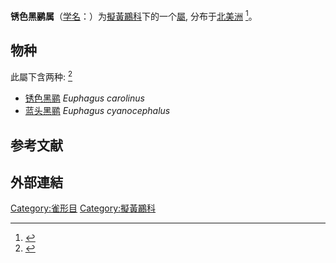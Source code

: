 {{Automatic taxobox
|image=Euphagus cyanocephalus-female calling.jpg
|image_caption='''蓝头黑鹂''', ''E. cyanocephalus''
|taxon=Euphagus
|authority=[[w:John_Cassin|Cassin]], 1867
}}
'''锈色黑鹂属'''（[[学名|学名]]：{{lang|la|''Euphagus''}}）为[[擬黃鸝科|擬黃鸝科]]下的一个[[屬|屬]], 分布于[[北美洲|北美洲]]
<ref>{{cite web
|title=Euphagus
|url=https://www.birdguides.com/Species-Guide/ioc/euphagus
|publisher=Warners Group Publications Plc
|website=BirdGuides
}}</ref>。

==物种==
此屬下含两种:
<ref>{{cite web
|title=Euphagus
|url=https://www.mindat.org/taxon-2484182.html
|publisher=Hudson Institute of Mineralogy
|website=Mindat.org
}}</ref>

* [[锈色黑鹂|锈色黑鹂]] ''Euphagus carolinus''
* [[蓝头黑鹂|蓝头黑鹂]] ''Euphagus cyanocephalus''

==参考文献==
{{Reflist}}
==外部連結==
{{commons}}
{{Taxonbar|from=Q2584697}}
[[Category:雀形目|Category:雀形目]]
[[Category:擬黃鸝科|Category:擬黃鸝科]]
{{鸟类小作品}}